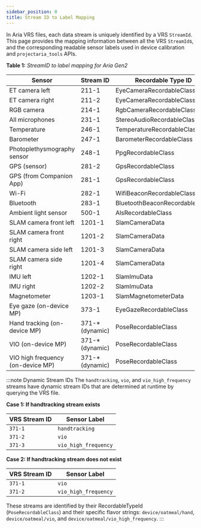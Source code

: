 ```yaml
---
sidebar_position: 0
title: Stream ID to Label Mapping
---
```


In Aria VRS files, each data stream is uniquely identified by a VRS `StreamId`.
This page provides the mapping information between all the VRS `StreamId`s, and the corresponding readable sensor labels used in device calibration and `projectaria_tools` APIs.

**Table 1:** *StreamID to label mapping for Aria Gen2*
<table>
<thead>
<tr><th>        <b>Sensor</b>         </th><th>Stream ID  </th><th>Recordable Type ID            </th><th>label           </th></tr>
</thead>
<tbody>
<tr><td>ET camera left   </td><td>211-1      </td><td>EyeCameraRecordableClass      </td><td>camera-et-left  </td></tr>
<tr><td>ET camera right  </td><td>211-2      </td><td>EyeCameraRecordableClass      </td><td>camera-et-right </td></tr>
<tr><td>RGB camera       </td><td>214-1      </td><td>RgbCameraRecordableClass      </td><td>camera-rgb      </td></tr>
<tr><td>All microphones       </td><td>231-1      </td><td>StereoAudioRecordableClass    </td><td>mic             </td></tr>
<tr><td>Temperature      </td><td>246-1      </td><td>TemperatureRecordableClass    </td><td>temperature     </td></tr>
<tr><td>Barometer        </td><td>247-1      </td><td>BarometerRecordableClass      </td><td>baro0           </td></tr>
<tr><td>Photoplethysmography sensor              </td><td>248-1      </td><td>PpgRecordableClass            </td><td>ppg             </td></tr>
<tr><td>GPS (sensor)              </td><td>281-2      </td><td>GpsRecordableClass            </td><td>gps             </td></tr>
<tr><td>GPS (from Companion App)         </td><td>281-1      </td><td>GpsRecordableClass            </td><td>gps-app         </td></tr>
<tr><td>Wi-Fi            </td><td>282-1      </td><td>WifiBeaconRecordableClass     </td><td>wps             </td></tr>
<tr><td>Bluetooth        </td><td>283-1      </td><td>BluetoothBeaconRecordableClass</td><td>bluetooth       </td></tr>
<tr><td>Ambient light sensor              </td><td>500-1      </td><td>AlsRecordableClass            </td><td>als             </td></tr>
<tr><td>SLAM camera front left </td><td>1201-1     </td><td>SlamCameraData                </td><td>slam-front-left </td></tr>
<tr><td>SLAM camera front right</td><td>1201-2     </td><td>SlamCameraData                </td><td>slam-front-right</td></tr>
<tr><td>SLAM camera side left  </td><td>1201-3     </td><td>SlamCameraData                </td><td>slam-side-left  </td></tr>
<tr><td>SLAM camera side right </td><td>1201-4     </td><td>SlamCameraData                </td><td>slam-side-right </td></tr>
<tr><td>IMU left         </td><td>1202-1     </td><td>SlamImuData                   </td><td>imu-left        </td></tr>
<tr><td>IMU right        </td><td>1202-2     </td><td>SlamImuData                   </td><td>imu-right       </td></tr>
<tr><td>Magnetometer     </td><td>1203-1     </td><td>SlamMagnetometerData          </td><td>mag0            </td></tr>
<tr><td>Eye gaze (on-device MP)         </td><td>373-1      </td><td>EyeGazeRecordableClass        </td><td>eyegaze         </td></tr>
<tr><td>Hand tracking (on-device MP)    </td><td>371-* (dynamic)      </td><td>PoseRecordableClass           </td><td>handtracking    </td></tr>
<tr><td>VIO (on-device MP)              </td><td>371-* (dynamic)     </td><td>PoseRecordableClass           </td><td>vio             </td></tr>
<tr><td>VIO high frequency (on-device MP)</td><td>371-* (dynamic)    </td><td>PoseRecordableClass           </td><td>vio_high_frequency</td></tr>
</tbody>
</table>

:::note Dynamic Stream IDs
The `handtracking`, `vio`, and `vio_high_frequency` streams have dynamic stream IDs that are determined at runtime by querying the VRS file.

**Case 1: If handtracking stream exists**

| VRS Stream ID | Sensor Label |
|--------------|--------------|
| `371-1` | `handtracking` |
| `371-2` | `vio` |
| `371-3` | `vio_high_frequency` |

**Case 2: If handtracking stream does not exist**

| VRS Stream ID | Sensor Label |
|--------------|--------------|
| `371-1` | `vio` |
| `371-2` | `vio_high_frequency` |

These streams are identified by their RecordableTypeId (`PoseRecordableClass`) and their specific flavor strings: `device/oatmeal/hand`, `device/oatmeal/vio`, and `device/oatmeal/vio_high_frequency`.
:::
